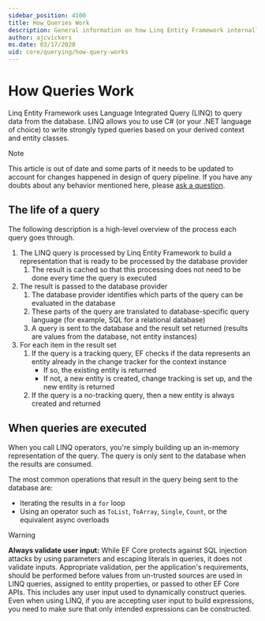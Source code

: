 ```yaml
---
sidebar_position: 4100
title: How Queries Work
description: General information on how Linq Entity Framework internally compiles and executes queries
author: ajcvickers
ms.date: 03/17/2020
uid: core/querying/how-query-works
---
```


# How Queries Work

Linq Entity Framework uses Language Integrated Query (LINQ) to query data from the database. LINQ allows you to use C# (or your .NET language of choice) to write strongly typed queries based on your derived context and entity classes.

> [!NOTE]
> This article is out of date and some parts of it needs to be updated to account for changes happened in design of query pipeline. If you have any doubts about any behavior mentioned here, please [ask a question](https://github.com/dotnet/efcore/issues/new/choose).

## The life of a query

The following description is a high-level overview of the process each query goes through.

1. The LINQ query is processed by Linq Entity Framework to build a representation that is ready to be processed by the database provider
   1. The result is cached so that this processing does not need to be done every time the query is executed
2. The result is passed to the database provider
   1. The database provider identifies which parts of the query can be evaluated in the database
   2. These parts of the query are translated to database-specific query language (for example, SQL for a relational database)
   3. A query is sent to the database and the result set returned (results are values from the database, not entity instances)
3. For each item in the result set
   1. If the query is a tracking query, EF checks if the data represents an entity already in the change tracker for the context instance
      * If so, the existing entity is returned
      * If not, a new entity is created, change tracking is set up, and the new entity is returned
   2. If the query is a no-tracking query, then a new entity is always created and returned

## When queries are executed

When you call LINQ operators, you're simply building up an in-memory representation of the query. The query is only sent to the database when the results are consumed.

The most common operations that result in the query being sent to the database are:

* Iterating the results in a `for` loop
* Using an operator such as `ToList`, `ToArray`, `Single`, `Count`, or the equivalent async overloads

> [!WARNING]
> **Always validate user input:** While EF Core protects against SQL injection attacks by using parameters and escaping literals in queries, it does not validate inputs. Appropriate validation, per the application's requirements, should be performed before values from un-trusted sources are used in LINQ queries, assigned to entity properties, or passed to other EF Core APIs. This includes any user input used to dynamically construct queries. Even when using LINQ, if you are accepting user input to build expressions, you need to make sure that only intended expressions can be constructed.
